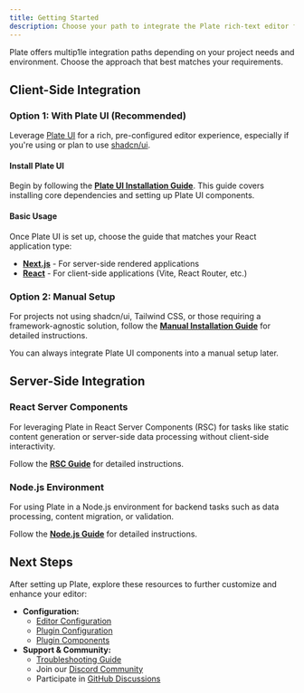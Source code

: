```yaml
---
title: Getting Started
description: Choose your path to integrate the Plate rich-text editor framework into your React project.
---
```


Plate offers multip1le integration paths depending on your project needs and environment. Choose the approach that best matches your requirements.

## Client-Side Integration

### Option 1: With Plate UI (Recommended)

Leverage [Plate UI](/docs/plate-ui) for a rich, pre-configured editor experience, especially if you're using or plan to use [shadcn/ui](https://ui.shadcn.com/).

<Steps>

#### Install Plate UI

Begin by following the **[Plate UI Installation Guide](./installation/plate-ui)**. This guide covers installing core dependencies and setting up Plate UI components.

#### Basic Usage

Once Plate UI is set up, choose the guide that matches your React application type:

*   **[Next.js](./installation/next)** - For server-side rendered applications
*   **[React](./installation/react)** - For client-side applications (Vite, React Router, etc.)

</Steps>

### Option 2: Manual Setup

For projects not using shadcn/ui, Tailwind CSS, or those requiring a framework-agnostic solution, follow the **[Manual Installation Guide](./installation/manual)** for detailed instructions.

<Callout type="note">
  You can always integrate Plate UI components into a manual setup later.
</Callout>

## Server-Side Integration

### React Server Components

For leveraging Plate in React Server Components (RSC) for tasks like static content generation or server-side data processing without client-side interactivity.

Follow the **[RSC Guide](./installation/rsc)** for detailed instructions.

### Node.js Environment

For using Plate in a Node.js environment for backend tasks such as data processing, content migration, or validation.

Follow the **[Node.js Guide](./installation/node)** for detailed instructions.

## Next Steps

After setting up Plate, explore these resources to further customize and enhance your editor:

-   **Configuration:**
    -   [Editor Configuration](/docs/editor)
    -   [Plugin Configuration](/docs/plugin)
    -   [Plugin Components](/docs/plugin-components)
-   **Support & Community:**
    -   [Troubleshooting Guide](/docs/troubleshooting)
    -   Join our [Discord Community](https://discord.gg/mAZRuBzGM3)
    -   Participate in [GitHub Discussions](https://github.com/udecode/plate/discussions)
